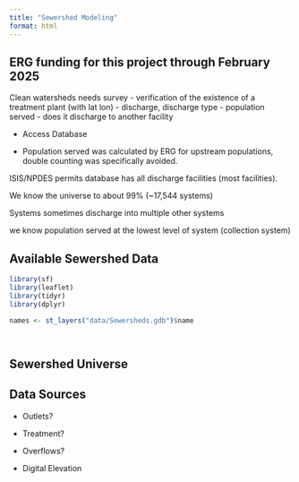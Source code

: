 ```yaml
---
title: "Sewershed Modeling"
format: html
---
```


ERG funding for this project through February 2025
- 

Clean watersheds needs survey
- verification of the existence of a treatment plant (with lat lon)
- discharge, discharge type
- population served
- does it discharge to another facility

- Access Database

- Population served was calculated by ERG for upstream populations, double counting was specifically avoided.

ISIS/NPDES permits database has all discharge facilities (most facilities).

We know the universe to about 99% (~17,544 systems)

Systems sometimes discharge into multiple other systems

we know population served at the lowest level of system (collection system)

## Available Sewershed Data

```r
library(sf)
library(leaflet)
library(tidyr)
library(dplyr)

names <- st_layers("data/Sewersheds.gdb")$name




```


## Sewershed Universe

## Data Sources

- Outlets?
- Treatment?
- Overflows?

- Digital Elevation


